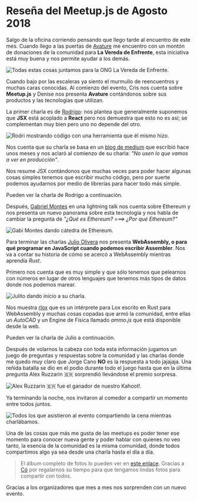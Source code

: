 

# Reseña del Meetup.js de Agosto 2018

Salgo de la oficina corriendo pensando que llego tarde al encuentro de este mes. Cuando llego a las puertas de [Avature](https://twitter.com/Avature) me encuentro con un montón de donaciones de la comunidad para **La Vereda de Enfrente**, esta iniciativa está muy buena y nos permite ayudar a los demás.

<Img
  src="/static/Blog/resena-meetup-agosto-2018/la_vereda_de_enfrente.jpg"
  alt="Todas estas cosas juntamos para la ONG La Vereda de Enfrente."
/>

Cuando bajo por las escaleras ya siento el murmullo de reencuentros y muchas caras conocidas. Al comienzo del evento, Cris nos cuenta sobre **Meetup.js** y Denise nos presenta **Avature** contándonos sobre sus productos y las tecnologías que utilizan.

La primer charla es de [Rodrigo](https://twitter.com/pomber): nos plantea que generalmente suponemos que **JSX** está acoplado a **React** pero nos demuestra que esto no es así; se complementan muy bien pero uno no depende del otro.

<Img
  src="/static/Blog/resena-meetup-agosto-2018/rodrigo_pombo.jpg"
  alt="Rodri mostrando código con una herramienta que él mismo hizo."
/>

Nos cuenta que su charla se basa en un [blog de medium](https://engineering.hexacta.com/jsx-can-do-that-1b2666c23a32) que escribió hace unos meses y nos aclaró al comienzo de su charla: _"No usen lo que vamos a ver en producción"_.

Nos resume JSX contándonos que muchas veces para poder hacer algunas cosas simples tenemos que escribir mucho código, pero por suerte podemos ayudarnos por medio de librerías para hacer todo más simple.

Pueden ver la charla de Rodrigo a continuación.

<YouTube videoId="O7nErTuuSLw" containerClassName="video-wrapper" />

Después, [Gabriel Montes](https://twitter.com/gab_montes) en una lightning talk nos cuenta sobre Ethereum y nos presenta un nuevo panorama sobre esta tecnología y nos habla de cambiar la pregunta de _"¿Qué es Ethereum? ===> ¿Por qué Ethereum?"_

<Img
  src="/static/Blog/resena-meetup-agosto-2018/gabriel_montes.jpg"
  alt="Gabi Montes dando cátedra de Ethereum."
/>

Para terminar las charlas [Julio Olivera](https://twitter.com/julioolvr) nos presenta **WebAssembly, o para qué programar en JavaScript cuando podemos escribir Assembler**. Nos va a contar su historia de cómo se acercó a WebAssembly mientras aprendía _Rust_.

Primero nos cuenta que es muy simple y que sólo tenemos que pelearnos con números en lugar de otros lenguajes que tenemos más tipos de datos donde nos podemos marear.

<Img
  src="/static/Blog/resena-meetup-agosto-2018/julio_olivera.jpg"
  alt="Julito dando inicio a su charla."
/>

Nos muestra [rlox](https://github.com/rodaine/rlox) que es un intérprete para Lox escrito en Rust para WebAssembly y muchas cosas copadas que armó la comunidad, entre ellas un _AutoCAD_ y un Engine de Física llamado _ammo.js_ que está disponible desde la web.

Pueden ver la charla de Julio a continuación.

<YouTube videoId="VS4uhnKd67Y" containerClassName="video-wrapper" />

Después de volarnos la cabeza con toda esta información jugamos un juego de preguntas y respuestas sobre la comunidad y las charlas donde me quedo muy claro que Jorge Cano **NO** es la respuesta a todo jajajaja.
Una reñida batalla se dio en el podio durante todo el juego hasta que en la última pregunta Alex Ruzzarin 🇧🇷 sorprendió llevándose el premio sorpresa.

<Img
  src="/static/Blog/resena-meetup-agosto-2018/alex.jpg"
  alt="Alex Ruzzarin 🇧🇷 fue el ganador de nuestro Kahoot!."
/>

Ya terminando la noche, nos invitaron al comedor a compartir un momento entre todos juntos.

<Img
  src="/static/Blog/resena-meetup-agosto-2018/todos.jpg"
  alt="Todos los que asistieron al evento compartiendo la cena mientras charlábamos."
/>

Una de las cosas que más me gusta de las meetups es poder tener ese momento para conocer nueva gente y poder hablar con quienes no veo tanto, la esencia de la comunidad es la misma comunidad, donde todos compartimos algo ya sea desde una charla hasta el día a día.

> El álbum completo de fotos lo pueden ver en [este enlace](https://www.facebook.com/groups/1572363023007913/permalink/2181205288790347/). Gracias a [Có](https://twitter.com/co_constanza) por regalarnos su tiempo para que tengamos lindas fotos para compartir con todos.

Gracias a los organizadores que mes a mes nos sorprenden con un nuevo evento.
